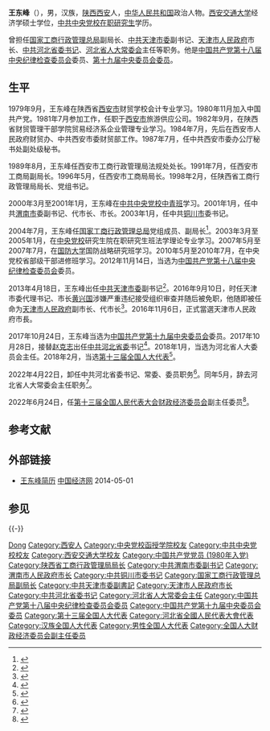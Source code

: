{{Infobox_officeholder
|name = 王東峰
|image = Wang Dongfeng.jpg
|width = 240px
|office = {{CPC}}[[中国共产党河北省委员会|河北省委员会]]书记
|term_start = 2017年10月28日
|term_end = 2022年4月22日
|deputy = [[许勤_(1961年)|许勤]]{{to}}[[王正谱|王正谱]]（副书记兼省长）
|general_secretary = [[习近平|习近平]]
|predecessor = [[赵克志|赵克志]]
|successor = [[倪岳峰|倪岳峰]]
|office1 = [[天津市人民政府|天津市人民政府]][[天津市市长列表|市長]]
|term_start1 = 2016年11月6日
|term_end1 = 2017年10月28日<br><span style="font-size:smaller;">（2016年9月14日－2016年11月6日代理）</span>
|secretary1 = [[李鸿忠|李鸿忠]]
|predecessor1 = [[黄兴国|黄兴国]]
|successor1 = [[张国清|张国清]]
|office2 = {{CPC}}[[中国共产党天津市委员会|天津市委员会]]专职副书记
|term_start2 = 2013年4月18日
|term_end2 = 2016年9月14日
|secretary2 = [[孙春兰|孙春兰]]{{to}}[[黄兴国|黄兴国]]（代理）
|predecessor2 = [[何立峰|何立峰]]
|successor2 = [[怀进鹏|怀进鹏]]
|sex = 
|different name = 
|date of birth = {{birth year and age|1958|2|}}
|place of birth = {{CHN}}[[陝西省|陝西省]][[西安市|西安市]]
|date of death = 
|place of death = 
|native place = [[陕西省|陕西]][[西安市|西安]]
|party = {{CPC}}
|spouse = 
|relatives = 
|educate = 
*西安交通大學經濟學碩士
*中共中央黨校在職研究生
|past = 
|work = 
}}

'''王东峰'''（{{bd|1958年|2月|catIdx=W王}}），男，汉族，[[陕西省|陕西]][[西安市|西安]]人，[[中华人民共和国|中华人民共和国]]政治人物。[[西安交通大学|西安交通大学]]经济学硕士学位，[[中共中央党校|中共中央党校]][[在职研究生|在职研究生]]学历。

曾担任[[中华人民共和国国家工商行政管理总局|国家工商行政管理总局]]副局长、[[中国共产党天津市委员会|中共天津市委]]副书记、[[天津市人民政府|天津市人民政府]]市长、[[中国共产党河北省委员会|中共河北省委]][[中国共产党河北省委员会书记列表|书记]]、[[河北省人民代表大会常务委员会|河北省人大常委会]]主任等职务。他是[[中国共产党第十八届中央纪律检查委员会|中国共产党第十八届中央纪律检查委员会]]委员、[[中国共产党第十九届中央委员会委员列表|第十九届中央委员会委员]]。

== 生平 ==
1979年9月，王东峰在陕西省[[西安市|西安市]]财贸学校会计专业学习。1980年11月加入中国共产党。1981年7月参加工作，任职于[[西安市|西安市]]旅游供应公司。1982年9月，在陕西省财贸管理干部学院贸易经济系企业管理专业学习。1984年7月，先后在西安市人民政府财贸办、中共西安市委财贸部工作。1987年7月，任中共西安市委办公厅秘书处副处级秘书。

1989年8月，王东峰任西安市工商行政管理局法规处处长。1991年7月，任西安市工商局副局长。1996年5月，任西安市工商局局长。1998年2月，任陕西省工商行政管理局局长、党组书记。

2000年3月至2001年1月，王东峰在[[中共中央党校一年制中青年干部培训班学员列表|中共中央党校中青班]]学习。2001年1月，任中共[[渭南市|渭南市]]委副书记、代市长、市长。2003年1月，任中共[[铜川市|铜川市]]委书记。

2004年7月，王东峰任[[中华人民共和国国家工商行政管理总局|国家工商行政管理总局]]党组成员、副局长<ref>{{cite web|title=王东峰任天津市代市长|url=https://www.thepaper.cn/newsDetail_forward_1528903|accessdate=2016-09-14|date=2016-09-14|publisher=[[澎湃新闻|澎湃新闻]]|archiveurl=https://web.archive.org/web/20160914204751/http://www.thepaper.cn/newsDetail_forward_1528903|archivedate=2016-09-14|dead-url=no}}</ref>。2003年3月至2005年1月，在[[中共中央党校|中央党校]]研究生院在职研究生班法学理论专业学习。2007年5月至2007年7月，在[[中国人民解放军国防大学|国防大学]]国防战略研究班学习。2010年5月至2010年7月，在中央党校省部级干部进修班学习。2012年11月14日，当选为[[中国共产党第十八届中央纪律检查委员会|中国共产党第十八届中央纪律检查委员会]]委员。

2013年4月18日，王东峰出任[[中国共产党天津市委员会|中共天津市委]]副书记<ref>{{cite web|title=王东峰同志任天津市委委员、常委、副书记|url=http://share.enorth.com.cn/share/news/010871566.html}}</ref>。2016年9月10日，时任天津市委代理书记、市长[[黄兴国|黄兴国]]涉嫌严重违纪接受组织审查并随后被免职，他随即被任命为[[天津市人民政府|天津市人民政府]]副市长、代市长<ref>{{cite web|title=王东峰任天津代市长 两中纪委委员任省级政府一把手|url=http://china.caixin.com/2016-09-14/100988510.html|accessdate=2016-09-14|date=2016-09-14|publisher=[[财新网|财新网]]|archiveurl=https://web.archive.org/web/20160915171910/http://china.caixin.com/2016-09-14/100988510.html|archivedate=2016-09-15|dead-url=no}}</ref>。2016年11月6日，正式當選天津市人民政府市長。

2017年10月24日，王东峰当选为[[中国共产党第十九届中央委员会|中国共产党第十九届中央委员会]]委员。2017年10月28日，接替[[赵克志|赵克志]]出任[[中国共产党河北省委员会|中共河北省委]]书记<ref>{{cite web|title=广东等4省省委主要负责同志职务调整|url=http://news.xinhuanet.com/2017-10/28/c_1121870460.htm|accessdate=2017-10-28|date=2017-10-28|publisher=新华网|archiveurl=https://web.archive.org/web/20171028201153/http://news.xinhuanet.com/2017-10/28/c_1121870460.htm|archivedate=2017-10-28|dead-url=no}}</ref>。2018年1月，当选为河北省人大委员会主任。2018年2月，当选[[第十三届全国人民代表大会代表名单|第十三届全国人大代表]]<ref>{{Cite web|title=（受权发布）中华人民共和国第十三届全国人民代表大会代表名单-中新网|url=http://www.chinanews.com/gn/2018/02-25/8453959.shtml|accessdate=2021-02-13|work=中新网|archive-date=2018-02-27|archive-url=https://web.archive.org/web/20180227031724/http://www.chinanews.com/gn/2018/02-25/8453959.shtml|dead-url=no}}</ref>。

2022年4月22日，卸任中共河北省委书记、常委、委员职务<ref>{{cite web |title=河北、四川省委主要负责同志职务调整 |url=http://www.news.cn/politics/2022-04/22/c_1128585747.htm |website=新华网 |accessdate=2022-04-22}}</ref>。同年5月，辞去河北省人大常委会主任职务<ref>{{cite web|title=王东峰辞去河北省人大常委会主任职务|url=http://district.ce.cn/newarea/sddy/202205/28/t20220528_37626609.shtml|publisher=中国经济网|accessdate=2022-06-05}}</ref>。

2022年6月24日，任[[第十三届全国人民代表大会|第十三届全国人民代表大会]][[全国人民代表大会财政经济委员会|财政经济委员会]]副主任委员<ref>{{cite web |title=全国人民代表大会常务委员会任命名单 |url=http://www.npc.gov.cn/npc/c30834/202206/9cf2c591651344b1837e18493c981f26.shtml |website=中国人大网 |accessdate=2022-06-24}}</ref>。
== 参考文献 ==
{{Reflist}}

== 外部链接 ==
*[http://district.ce.cn/newarea/sddy/201304/19/t20130419_24305356.shtml 王东峰简历] {{Wayback|url=http://district.ce.cn/newarea/sddy/201304/19/t20130419_24305356.shtml|date=20140502003439}} [[中国经济网|中国经济网]] 2014-05-01
{{ReflistF}}

== 参见 ==
{{-}}
{{start box}}
{{s-ppo|cpc}}
{{s-before|[[赵克志|赵克志]]}}
{{s-title|[[中国共产党河北省委员会|中国共产党河北省委员会]]书记|2017年10月－2022年4月}}
{{s-after|[[倪岳峰|倪岳峰]]}}
{{s-before|[[何立峰|何立峰]]}}
{{s-title|[[中国共产党天津市委员会|中国共产党天津市委员会]]专职副书记|2013年4月－2016年9月}}
{{s-after|[[怀进鹏|怀进鹏]]}}
{{s-before|[[刘遵义|刘遵义]]}}
{{s-title|[[中国共产党铜川市委员会|中国共产党铜川市委员会]]书记|2003年1月－2004年8月}}
{{s-after|[[吴前进|吴前进]]}}
{{s-par|prc-lpc}}
{{s-before|[[赵克志|赵克志]]}}
{{s-title|[[河北省人民代表大会常务委员会|河北省人民代表大会常务委员会]]主任|2018年1月－2022年5月}}
{{s-after|[[倪岳峰|倪岳峰]]}}
{{s-gov|prc}}
{{s-before|[[黄兴国|黄兴国]]}}
{{s-title|[[天津市人民政府|天津市人民政府]][[天津市市长列表|市長]]|2016年9月－2017年10月}}
{{s-after|[[张国清|张国清]]}}
{{s-before|[[郭永平|郭永平]]}}
{{s-title|[[渭南市市长列表|渭南市人民政府市长]]|2001年1月－2003年1月}}
{{s-after|[[曹莉莉|曹莉莉]]}}
{{end box}}

{{中华人民共和国河北省正职领导人|nocat}}
{{中华人民共和国天津市正职领导人|nocat}}
{{天津市市长}}
{{Authority control}}
{{DEFAULTSORT:Wang王}}
[[Category:王姓|Dong]]
[[Category:西安人|Category:西安人]]
[[Category:中央党校函授学院校友|Category:中央党校函授学院校友]]
[[Category:中共中央党校校友|Category:中共中央党校校友]]
[[Category:西安交通大学校友|Category:西安交通大学校友]]
[[Category:中国共产党党员_(1980年入党)|Category:中国共产党党员 (1980年入党)]]
[[Category:陕西省工商行政管理局局长|Category:陕西省工商行政管理局局长]]
[[Category:中共渭南市委副书记|Category:中共渭南市委副书记]]
[[Category:渭南市人民政府市长|Category:渭南市人民政府市长]]
[[Category:中共铜川市委书记|Category:中共铜川市委书记]]
[[Category:国家工商行政管理总局副局长|Category:国家工商行政管理总局副局长]]
[[Category:中共天津市委副書記|Category:中共天津市委副書記]]
[[Category:天津市人民政府市长|Category:天津市人民政府市长]]
[[Category:中共河北省委书记|Category:中共河北省委书记]]
[[Category:河北省人大常委会主任|Category:河北省人大常委会主任]]
[[Category:中国共产党第十八届中央纪律检查委员会委员|Category:中国共产党第十八届中央纪律检查委员会委员]]
[[Category:中国共产党第十九届中央委员会委员|Category:中国共产党第十九届中央委员会委员]]
[[Category:第十三届全国人大代表|Category:第十三届全国人大代表]]
[[Category:河北省全國人民代表大會代表|Category:河北省全國人民代表大會代表]]
[[Category:汉族全国人大代表|Category:汉族全国人大代表]]
[[Category:男性全国人大代表|Category:男性全国人大代表]]
[[Category:全国人大财政经济委员会副主任委员|Category:全国人大财政经济委员会副主任委员]]